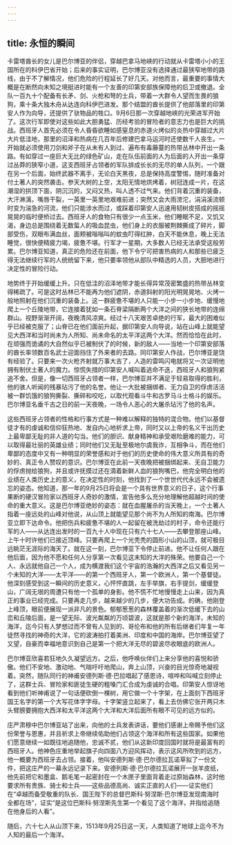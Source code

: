 ```yaml
---
---
---
```

title: 永恒的瞬间
---




卡雷塔酋长的女儿是巴尔博亚的伴侣，穿越巴拿马地峡的行动就从卡雷塔小小的王国所在的科伊巴省开始；后来的事实证明，巴尔博亚没有选择通过最狭窄地带的路线，由于不了解情况，他们危险的行程延长了好几天。对他而言，最重要的事情大概是在断然向未知之境挺进时能有一个友善的印第安部族保障他的后卫或撤退。全队一百九十个配备有长矛、剑、火枪和弩的士兵，带着一大群令人望而生畏的狼狗，乘十条大独木舟从达连向科伊巴进发。那个结盟的酋长提供了他部落里的印第安人作为向导，还提供了驮物品的牲口。9月6日那一次穿越地峡的光荣进军开始了。这次行军即使对这些如此大胆勇猛、历经考验的冒险者的意志力也是巨大的挑战。西班牙人首先必须在令人昏昏欲睡如感窒息的赤道火烤似的炎热中穿越过大片大片低洼地，那里的沼泽和热病在几百年后修建巴拿马运河时还使数千人丧生。一开始就必须使用刀剑和斧子在从未有人到过、遍布有毒藤蔓的热带丛林中开出一条路。有如穿过一座巨大无比的绿色矿山，走在队伍前面的人为后面的人开出一条穿过丛莽的狭窄小道，这支西班牙占领者的军队排成长长的无尽的单人队列，一个跟在另一个后面，始终武器不离手，无论白天黑夜，总是保持高度警惕，随时准备对付土著人的突然袭击。参天大树的上空，太阳无情地烘烤着，树冠连成一片，在这潮湿的拱顶下面，阴沉沉的，又闷又热，叫人透不过气来。他们背着沉重的装备，大汗淋漓，嘴唇干裂，一英里一英里地艰难前进；突然又会大雨滂沱，涓涓溪流顿时变为湍急的河流，他们只能涉水而过，或踩着印第安人迅速用韧树皮搭成的摇摇晃晃的临时便桥过去。西班牙人的食物只有很少一点玉米，他们睡眠不足，又饥又渴，身边总是围绕着无数蜇人的吸血昆虫，他们身上的衣服被荆棘撕成了碎片，脚部受伤，双眼布满血丝，面颊被嗡嗡叫的蚊虫叮得红肿，白天不能休息，晚上无法睡觉，很快便精疲力竭，疲惫不堪。行军才一星期，大多数人已经无法承受这般劳累。巴尔博亚知道，真正的危险还在前面，他下令宁可把害热病的人和那些已疲乏得无法继续行军的人统统留下来，他只要率领他从部队中精选的人员，大胆地进行决定性的冒险行动。

地势终于开始缓缓上升。只在低洼的沼泽地带才能长得异常茂密繁盛的热带丛林变得稀疏了。可是这时丛林已不能再为他们遮阴，赤道斜射的阳光明晃晃地、火烤一般地照射在他们沉重的装备上。这一群疲惫不堪的人只能一小步一小步地、缓慢地爬上一个丘陵地带，它连接着犹如一条石脊梁隔断两个大洋之间的狭长地带的连绵群山。视野渐渐开阔，夜晚清风凉爽。经过十八天艰苦卓绝的行军，最大的困难似乎已经被克服了；山脊已在他们面前升起，据印第安人向导说，站在山峰上就能望见大西洋和当时尚未为人所知、尚未命名的太平洋这两个大洋。然而恰恰在此时，在顽强而诡谲的大自然似乎已被制伏了的时候，新的敌人——当地一个印第安部落的酋长率领数百名武士迎面挡住了外来者的去路。同印第安人作战，巴尔博亚是饶有经验了。只要来一次火枪齐射就万事大吉了，人造的雷鸣闪电就将又一次证明他拥有制伏土著人的魔力。惊慌失措的印第安人喊叫着逃命不迭，西班牙人和狼狗紧追不舍。但是，像一切西班牙占领者一样，巴尔博亚并不满足于轻易取得的胜利，他的骇人听闻的残暴玷污了他的名誉。他让一大批被捆绑者、无力自卫的俘虏活活被一群饥饿的狼狗撕裂、撕碎和咬吃，以取代观看斗牛和古罗马斗士格斗的娱乐。巴尔博亚名垂千古之日的前一天夜晚，一场令人恶心的大屠杀玷污了他的名声。

这些西班牙占领者的性格和行事方式是一种难以解释的独特的混合物。他们以基督徒才有的虔诚和信仰狂热地、发自内心地祈求上帝，同时又以上帝的名义干出历史上最卑鄙无耻的非人道的勾当。他们的胆识、献身精神和承受艰险磨难的能力，可以取得最壮丽的英雄业绩；同时他们又无耻至极地尔虞我诈，互相争斗，而在他们卑鄙的态度中又有一种明显的荣誉感和对于他们的历史使命的伟大意义所具有的奇妙的、真正令人赞叹的意识。巴尔博亚在此前一天夜晚把被捆绑起来、无自卫能力的俘虏抛给狼狗，并且或许抚摸过还在滴着新鲜人血的狼狗嘴巴，他完全明白他的业绩在人类历史上的意义，在决定性的时刻，他找到了一个世世代代永远不会被遗忘的姿态。他知道，那一年的9月25日将会是一个具有世界意义的日子，这个行事果断的硬汉冒险家以西班牙人奇妙的激情，宣告他多么充分地理解他超越时间的使命的重大意义。这是巴尔博亚绝妙的姿态：就在血腥屠杀的当天晚上，一个土著人指着一座远处的山峰对他说，从山顶上就能望见那个尚不为人所知的南海。巴尔博亚立即下达命令。他把伤兵和疲惫不堪的人一起留在被洗劫过的村子，命令还能行军的人——从达连出发时的一百九十人中现在只有六十七人——去攀登那座山峰。上午十时许他们已接近顶峰。只要再爬上一个光秃秃的圆形小山的山顶，就可极目远眺茫无涯际的海天了。就在这一刻，巴尔博亚下令停止前进。他不让任何人跟在他后面，因为他不愿和任何人分享第一次看见这未知的大洋的殊荣。他要自己一个人、永远就他自己一个人，成为横渡我们这个宇宙的浩瀚的大西洋之后又看见另一个未知的大洋——太平洋——的第一个西班牙人，第一个欧洲人，第一个基督徒。他深刻感受到这一瞬间的历史意义，心怦怦直跳，左手举旗，右手提剑，缓缓登山，广阔无垠的周遭只有他一个孤单的身影。他不慌不忙地慢慢走上山来，因为真正的事业已经完成。只要再走几步，越来越少的几步，便大功告成。的确，他刚登上峰顶，眼前便展现一派非凡的景色。郁郁葱葱的森林覆盖着的渐次低缓下去的山峦和丘陵后面，是一望无际、波光粼粼的万顷碧波，这就是那个新的海洋，未知的海洋，迄今只有人梦想过而不曾有人见到的、哥伦布和他的所有后继者们年复一年徒然寻找的神奇的大洋，它的波涛拍打着美洲、印度和中国的海岸。巴尔博亚望了又望，自豪而幸福地意识到自己是第一个把大洋无尽的碧波尽收眼底的欧洲人。

巴尔博亚欣喜若狂地久久凝望远方。之后，他呼唤伙伴们上来分享他的喜悦和骄傲。他们不安地、激动地、气喘吁吁地爬山，奔上山顶，兴奋的目光惊奇地凝视着。突然，随队同行的神甫安德列斯·德·巴拉唱起了感恩诗，喧哗和叫喊立刻停止了，这群士兵、冒险家和匪徒生硬的粗嗓门汇合成为虔诚的合唱。印第安人惊讶地看到他们听神甫说了一句话便砍倒一棵树，用它做一个十字架，在上面刻下西班牙国王名字的第一个大写花体字字母。十字架竖立起来了，看上去仿佛它张开两只木头臂膀要拥抱大西洋和太平洋这两个大洋和大洋后面所有眼不可见的远方似的。

庄严肃穆中巴尔博亚站了出来，向他的士兵发表讲话，要他们感谢上帝赐予他们这份荣誉与恩惠，并且祈求上帝继续佑助他们占领这个海洋和所有这些国家。如果他们愿意继续一如既往地追随他，忠诚不贰，他们从这新印度回国时就将是最富有的西班牙人。他神色庄重地举起旗子向四面八方迎风挥动，表示这风所吹到的远方，他一概要为西班牙去占领。接着，他叫安德列斯·德·巴尔德拉瓦诺草拟了一份文件，把这庄严的一幕永远记录下来。安德列斯·德·巴尔德拉瓦诺展开一张羊皮纸，他先前把它和墨盒、鹅毛笔一起密封在一个木匣子里面背着走过原始森林，这时他要求所有贵族、骑士和士兵——这些品德高尚、诚实正直的人们——证实他们在“卓越而备受敬重的队长、国王陛下的总督巴斯科·努涅斯·巴尔博亚发现南海时全都在场”，证实“是这位巴斯科·努涅斯先生第一个看见了这个海洋，并指给追随在他身后的人看”。

随后，六十七人从山顶下来，1513年9月25日这一天，人类知道了地球上迄今不为人知的最后一个海洋。